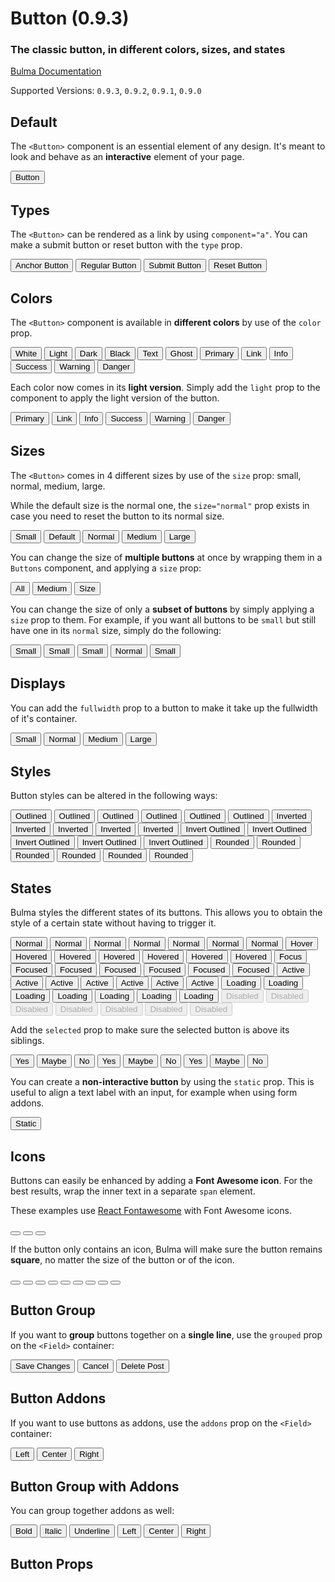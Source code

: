 


<Meta title="Legacy/Button (0.9.3)" component={Button} />

# Button (0.9.3)

### The classic **button**, in different colors, sizes, and states

[Bulma Documentation](https://bulma.io/documentation/elements/button/)

Supported Versions: `0.9.3`, `0.9.2`, `0.9.1`, `0.9.0`

## Default

The `<Button>` component is an essential element of any design. It's meant to look and behave as an **interactive** element of your page.

<Canvas>
  <Story name="Default">
    <Button>Button</Button>
  </Story>
</Canvas>

## Types

The `<Button>` can be rendered as a link by using `component="a"`. You can make a submit button or reset button with the `type` prop.

<Canvas>
  <Story name="Types">
    <Buttons>
      <Button component="a">Anchor Button</Button>
      <Button>Regular Button</Button>
      <Button type="submit">Submit Button</Button>
      <Button type="reset">Reset Button</Button>
    </Buttons>
  </Story>
</Canvas>

## Colors

The `<Button>` component is available in **different colors** by use of the `color` prop.

<Canvas>
  <Story name="Colors">
    <React.Fragment>
      <Buttons>
        <Button color="white">White</Button>
        <Button color="light">Light</Button>
        <Button color="dark">Dark</Button>
        <Button color="black">Black</Button>
        <Button color="text">Text</Button>
        <Button color="ghost">Ghost</Button>
      </Buttons>
      <Buttons>
        <Button color="primary">Primary</Button>
        <Button color="link">Link</Button>
      </Buttons>
      <Buttons>
        <Button color="info">Info</Button>
        <Button color="success">Success</Button>
        <Button color="warning">Warning</Button>
        <Button color="danger">Danger</Button>
      </Buttons>
    </React.Fragment>
  </Story>
</Canvas>

Each color now comes in its **light version**. Simply add the `light` prop to the component to apply the light version of the button.

<Canvas>
  <Story name="Light Colors">
    <React.Fragment>
      <Buttons>
        <Button color="primary" light>Primary</Button>
        <Button color="link" light>Link</Button>
      </Buttons>
      <Buttons>
        <Button color="info" light>Info</Button>
        <Button color="success" light>Success</Button>
        <Button color="warning" light>Warning</Button>
        <Button color="danger" light>Danger</Button>
      </Buttons>
    </React.Fragment>
  </Story>
</Canvas>

## Sizes

The `<Button>` comes in 4 different sizes by use of the `size` prop: small, normal, medium, large.

While the default size is the normal one, the `size="normal"` prop exists in case you need to reset the button to its normal size.

<Canvas>
  <Story name="Sizes">
    <Buttons>
      <Button size="small">Small</Button>
      <Button>Default</Button>
      <Button size="normal">Normal</Button>
      <Button size="medium">Medium</Button>
      <Button size="large">Large</Button>
    </Buttons>
  </Story>
</Canvas>

You can change the size of **multiple buttons** at once by wrapping them in a `Buttons` component, and applying a `size` prop:

<Canvas>
  <Story name="Group Sizes">
    <Buttons size="medium">
      <Button>All</Button>
      <Button>Medium</Button>
      <Button>Size</Button>
    </Buttons>
  </Story>
</Canvas>

You can change the size of only a **subset of buttons** by simply applying a `size` prop to them.
For example, if you want all buttons to be `small` but still have one in its `normal` size, simply do the following:

<Canvas>
  <Story name="Group Sizes with Subset">
    <Buttons size="small">
      <Button>Small</Button>
      <Button>Small</Button>
      <Button>Small</Button>
      <Button size="normal">Normal</Button>
      <Button>Small</Button>
    </Buttons>
  </Story>
</Canvas>

## Displays

You can add the `fullwidth` prop to a button to make it take up the fullwidth of it's container.

<Canvas>
  <Story name="Displays">
    <Buttons>
      <Button size="small" fullwidth>Small</Button>
      <Button fullwidth>Normal</Button>
      <Button size="medium" fullwidth>Medium</Button>
      <Button size="large" fullwidth>Large</Button>
    </Buttons>
  </Story>
</Canvas>

## Styles

Button styles can be altered in the following ways:

<Canvas className="has-background-light">
  <Story name="Styles">
    <React.Fragment>
      <Buttons>
        <Button outlined>Outlined</Button>
        <Button color="primary" outlined>Outlined</Button>
        <Button color="link" outlined>Outlined</Button>
        <Button color="info" outlined>Outlined</Button>
        <Button color="success" outlined>Outlined</Button>
        <Button color="danger" outlined>Outlined</Button>
      </Buttons>
      <Buttons>
        <Button color="primary" inverted>Inverted</Button>
        <Button color="link" inverted>Inverted</Button>
        <Button color="info" inverted>Inverted</Button>
        <Button color="success" inverted>Inverted</Button>
        <Button color="danger" inverted>Inverted</Button>
      </Buttons>
      <Buttons>
        <Button color="primary" inverted outlined>Invert Outlined</Button>
        <Button color="link" inverted outlined>Invert Outlined</Button>
        <Button color="info" inverted outlined>Invert Outlined</Button>
        <Button color="success" inverted outlined>Invert Outlined</Button>
        <Button color="danger" inverted outlined>Invert Outlined</Button>
      </Buttons>
      <Buttons>
        <Button rounded>Rounded</Button>
        <Button color="primary" rounded>Rounded</Button>
        <Button color="link" rounded>Rounded</Button>
        <Button color="info" rounded>Rounded</Button>
        <Button color="success" rounded>Rounded</Button>
        <Button color="danger" rounded>Rounded</Button>
      </Buttons>
    </React.Fragment>
  </Story>
</Canvas>

## States

Bulma styles the different states of its buttons. This allows you to obtain the style of a certain state without having to trigger it.

<Canvas>
  <Story name="States">
    <React.Fragment>
      <Buttons>
        <Button>Normal</Button>
        <Button color="primary">Normal</Button>
        <Button color="link">Normal</Button>
        <Button color="info">Normal</Button>
        <Button color="success">Normal</Button>
        <Button color="warning">Normal</Button>
        <Button color="danger">Normal</Button>
      </Buttons>
      <Buttons>
        <Button>Hover</Button>
        <Button color="primary"hovered>Hovered</Button>
        <Button color="link"hovered>Hovered</Button>
        <Button color="info"hovered>Hovered</Button>
        <Button color="success"hovered>Hovered</Button>
        <Button color="warning"hovered>Hovered</Button>
        <Button color="danger"hovered>Hovered</Button>
      </Buttons>
      <Buttons>
        <Button>Focus</Button>
        <Button color="primary" focused>Focused</Button>
        <Button color="link" focused>Focused</Button>
        <Button color="info" focused>Focused</Button>
        <Button color="success" focused>Focused</Button>
        <Button color="warning" focused>Focused</Button>
        <Button color="danger" focused>Focused</Button>
      </Buttons>
      <Buttons>
        <Button>Active</Button>
        <Button color="primary" active>Active</Button>
        <Button color="link" active>Active</Button>
        <Button color="info" active>Active</Button>
        <Button color="success" active>Active</Button>
        <Button color="warning" active>Active</Button>
        <Button color="danger" active>Active</Button>
      </Buttons>
      <Buttons>
        <Button loading>Loading</Button>
        <Button color="primary" loading>Loading</Button>
        <Button color="link" loading>Loading</Button>
        <Button color="info" loading>Loading</Button>
        <Button color="success" loading>Loading</Button>
        <Button color="warning" loading>Loading</Button>
        <Button color="danger" loading>Loading</Button>
      </Buttons>
      <Buttons>
        <Button disabled>Disabled</Button>
        <Button color="primary" disabled>Disabled</Button>
        <Button color="link" disabled>Disabled</Button>
        <Button color="info" disabled>Disabled</Button>
        <Button color="success" disabled>Disabled</Button>
        <Button color="warning" disabled>Disabled</Button>
        <Button color="danger" disabled>Disabled</Button>
      </Buttons>
    </React.Fragment>
  </Story>
</Canvas>

Add the `selected` prop to make sure the selected button is above its siblings.

<Canvas>
  <Story name="Selected">
    <React.Fragment>
      <Buttons addons>
        <Button color="success" selected>Yes</Button>
        <Button>Maybe</Button>
        <Button>No</Button>
      </Buttons>
      <Buttons addons>
        <Button>Yes</Button>
        <Button color="info" selected>Maybe</Button>
        <Button>No</Button>
      </Buttons>
      <Buttons addons>
        <Button >Yes</Button>
        <Button >Maybe</Button>
        <Button color="danger" selected>No</Button>
      </Buttons>
    </React.Fragment>
  </Story>
</Canvas>

You can create a **non-interactive button** by using the `static` prop. This is useful to align a text label with an input, for example when using form addons.

<Canvas>
  <Story name="Static">
    <Button static>Static</Button>
  </Story>
</Canvas>

## Icons

Buttons can easily be enhanced by adding a **Font Awesome icon**. For the best results, wrap the inner text in a separate `span` element.

These examples use [React Fontawesome](https://github.com/FortAwesome/react-fontawesome) with Font Awesome icons.

<Canvas>
  <Story name="Icons">
    <Buttons>
      <Button>
        <Icon size="small">
          <FontAwesomeIcon icon={faBold} />
        </Icon>
      </Button>
      <Button>
        <Icon size="small">
          <FontAwesomeIcon icon={faItalic} />
        </Icon>
      </Button>
      <Button>
        <Icon size="small">
          <FontAwesomeIcon icon={faUnderline} />
        </Icon>
      </Button>
    </Buttons>
  </Story>
</Canvas>


If the button only contains an icon, Bulma will make sure the button remains **square**, no matter the size of the button or of the icon.

<Canvas>
  <Story name="Square Icons">
    <React.Fragment>
      <Buttons size="small">
        <Button>
          <Icon size="small">
            <FontAwesomeIcon icon={faHeading} />
          </Icon>
        </Button>
      </Buttons>
      <Buttons>
        <Button>
          <Icon size="small">
            <FontAwesomeIcon icon={faHeading} />
          </Icon>
        </Button>
        <Button>
          <Icon>
            <FontAwesomeIcon icon={faHeading} size="lg" />
          </Icon>
        </Button>
      </Buttons>
      <Buttons size="medium">
        <Button>
          <Icon size="small">
            <FontAwesomeIcon icon={faHeading} />
          </Icon>
        </Button>
        <Button>
          <Icon>
            <FontAwesomeIcon icon={faHeading} size="lg" />
          </Icon>
        </Button>
        <Button>
          <Icon size="medium">
            <FontAwesomeIcon icon={faHeading} size="2x" />
          </Icon>
        </Button>
      </Buttons>
      <Buttons size="large">
        <Button>
          <Icon size="small">
            <FontAwesomeIcon icon={faHeading} />
          </Icon>
        </Button>
        <Button>
          <Icon>
            <FontAwesomeIcon icon={faHeading} size="lg" />
          </Icon>
        </Button>
        <Button>
          <Icon size="medium">
            <FontAwesomeIcon icon={faHeading} size="2x" />
          </Icon>
        </Button>
      </Buttons>
    </React.Fragment>
  </Story>
</Canvas>

## Button Group

If you want to **group** buttons together on a **single line**, use the `grouped` prop on the `<Field>` container:

<Canvas>
  <Story name="Grouped">
    <Field grouped>
      <Control>
        <Button color="link">Save Changes</Button>
      </Control>
      <Control>
        <Button>Cancel</Button>
      </Control>
      <Control>
        <Button color="danger">Delete Post</Button>
      </Control>
    </Field>
  </Story>
</Canvas>

## Button Addons

If you want to use buttons as addons, use the `addons` prop on the `<Field>` container:

<Canvas>
  <Story name="Addons">
    <Field addons>
      <Control>
        <Button>
          <Icon size="small">
            <FontAwesomeIcon icon={faAlignLeft}  />
          </Icon>
          <span>Left</span>
        </Button>
      </Control>
      <Control>
        <Button>
          <Icon size="small">
            <FontAwesomeIcon icon={faAlignCenter}  />
          </Icon>
          <span>Center</span>
        </Button>
      </Control>
      <Control>
        <Button>
          <Icon size="small">
            <FontAwesomeIcon icon={faAlignRight}  />
          </Icon>
          <span>Right</span>
        </Button>
      </Control>
    </Field>
  </Story>
</Canvas>

## Button Group with Addons

You can group together addons as well:

<Canvas>
  <Story name="Group with Addons">
    <React.Fragment>
      <Field addons>
        <Control>
          <Button>
            <Icon size="small">
              <FontAwesomeIcon icon={faBold} />
            </Icon>
            <span>Bold</span>
          </Button>
        </Control>
        <Control>
          <Button>
            <Icon size="small">
              <FontAwesomeIcon icon={faItalic} />
            </Icon>
            <span>Italic</span>
          </Button>
        </Control>
        <Control>
          <Button>
            <Icon size="small">
              <FontAwesomeIcon icon={faUnderline} />
            </Icon>
            <span>Underline</span>
          </Button>
        </Control>
      </Field>
      <Field addons>
        <Control>
          <Button>
            <Icon size="small">
              <FontAwesomeIcon icon={faAlignLeft}  />
            </Icon>
            <span>Left</span>
          </Button>
        </Control>
        <Control>
          <Button>
            <Icon size="small">
              <FontAwesomeIcon icon={faAlignCenter}  />
            </Icon>
            <span>Center</span>
          </Button>
        </Control>
        <Control>
          <Button>
            <Icon size="small">
              <FontAwesomeIcon icon={faAlignRight}  />
            </Icon>
            <span>Right</span>
          </Button>
        </Control>
      </Field>
    </React.Fragment>
  </Story>
</Canvas>

## Button Props

<ArgsTable of={Button} />
